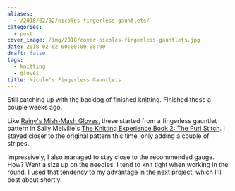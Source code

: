 ```yaml
---
aliases:
  - /2018/02/02/nicoles-fingerless-gauntlets/
categories:
  - post
cover_image: /img/2018/cover-nicoles-fingerless-gauntlets.jpg
date: 2018-02-02 00:00:00-08:00
draft: false
tags:
  - knitting
  - gloves
title: Nicole's Fingerless Gauntlets
---
```


Still catching up with the backlog of finished knitting. Finished these a couple weeks ago.

Like [Rainy's Mish-Mash Gloves][], these started from a fingerless gauntlet pattern in Sally Melville's [The
Knitting Experience Book 2: The Purl Stitch][]. I stayed closer to the original pattern this time, only adding
a couple of stripes.

[Rainy's Mish-Mash Gloves]: /post/2016/03/rainys-mish-mash-gloves
[The Knitting Experience Book 2: The Purl Stitch]: https://www.goodreads.com/book/show/24691.The_Knitting_Experience

Impressively, I also managed to stay close to the recommended gauge. How? Went a size up on the needles. I
tend to knit tight when working in the round. I used that tendency to my advantage in the next project, which
I'll post about shortly.
